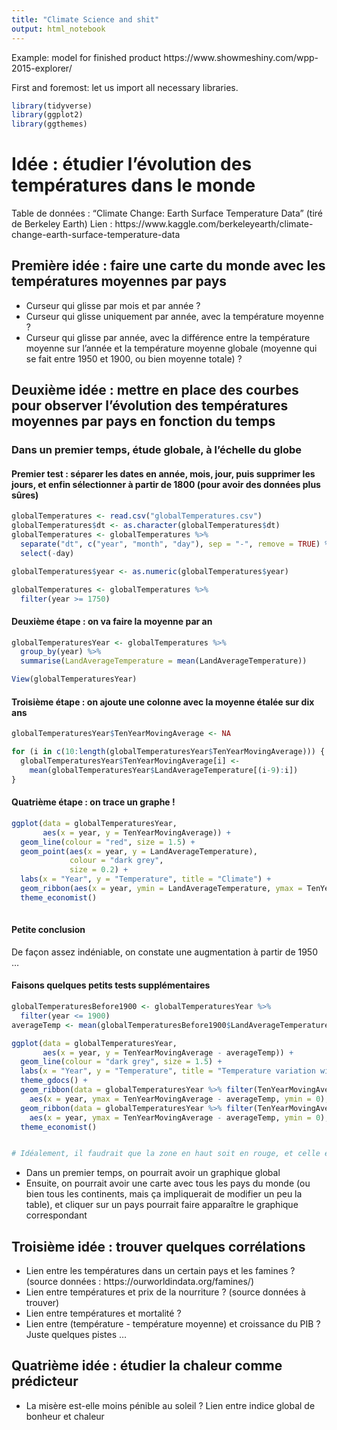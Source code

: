```yaml
---
title: "Climate Science and shit"
output: html_notebook
---
```


Example: model for finished product
https://www.showmeshiny.com/wpp-2015-explorer/


First and foremost: let us import all necessary libraries.
```r
library(tidyverse)
library(ggplot2)
library(ggthemes)
```

# Idée : étudier l'évolution des températures dans le monde

Table de données : "Climate Change: Earth Surface Temperature Data" (tiré de Berkeley Earth)
Lien : https://www.kaggle.com/berkeleyearth/climate-change-earth-surface-temperature-data

## Première idée : faire une carte du monde avec les températures moyennes par pays

* Curseur qui glisse par mois et par année ?
* Curseur qui glisse uniquement par année, avec la température moyenne ?
* Curseur qui glisse par année, avec la différence entre la température moyenne sur l'année et la température moyenne globale (moyenne qui se fait entre 1950 et 1900, ou bien moyenne totale) ?

## Deuxième idée : mettre en place des courbes pour observer l'évolution des températures moyennes par pays en fonction du temps

### Dans un premier temps, étude globale, à l'échelle du globe


#### Premier test : séparer les dates en année, mois, jour, puis supprimer les jours, et enfin sélectionner à partir de 1800 (pour avoir des données plus sûres)
```r
globalTemperatures <- read.csv("globalTemperatures.csv")
globalTemperatures$dt <- as.character(globalTemperatures$dt)
globalTemperatures <- globalTemperatures %>%
  separate("dt", c("year", "month", "day"), sep = "-", remove = TRUE) %>%
  select(-day)

globalTemperatures$year <- as.numeric(globalTemperatures$year)

globalTemperatures <- globalTemperatures %>%
  filter(year >= 1750)

```


#### Deuxième étape : on va faire la moyenne par an
```r
globalTemperaturesYear <- globalTemperatures %>%
  group_by(year) %>%
  summarise(LandAverageTemperature = mean(LandAverageTemperature))

View(globalTemperaturesYear)

```

#### Troisième étape : on ajoute une colonne avec la moyenne étalée sur dix ans
```r
globalTemperaturesYear$TenYearMovingAverage <- NA

for (i in c(10:length(globalTemperaturesYear$TenYearMovingAverage))) {
  globalTemperaturesYear$TenYearMovingAverage[i] <-
    mean(globalTemperaturesYear$LandAverageTemperature[(i-9):i])
}

```


#### Quatrième étape : on trace un graphe !
```r
ggplot(data = globalTemperaturesYear,
       aes(x = year, y = TenYearMovingAverage)) +
  geom_line(colour = "red", size = 1.5) +
  geom_point(aes(x = year, y = LandAverageTemperature),
             colour = "dark grey",
             size = 0.2) +
  labs(x = "Year", y = "Temperature", title = "Climate") +
  geom_ribbon(aes(x = year, ymin = LandAverageTemperature, ymax = TenYearMovingAverage), fill = "grey") +
  theme_economist()
  
```

#### Petite conclusion
De façon assez indéniable, on constate une augmentation à partir de 1950 ...


#### Faisons quelques petits tests supplémentaires
```r
globalTemperaturesBefore1900 <- globalTemperaturesYear %>%
  filter(year <= 1900)
averageTemp <- mean(globalTemperaturesBefore1900$LandAverageTemperature[!is.na(globalTemperaturesBefore1900$LandAverageTemperature)])

ggplot(data = globalTemperaturesYear,
       aes(x = year, y = TenYearMovingAverage - averageTemp)) +
  geom_line(colour = "dark grey", size = 1.5) +
  labs(x = "Year", y = "Temperature", title = "Temperature variation with relation to the average (until 1900)") +
  theme_gdocs() +
  geom_ribbon(data = globalTemperaturesYear %>% filter(TenYearMovingAverage > averageTemp),
    aes(x = year, ymax = TenYearMovingAverage - averageTemp, ymin = 0), fill = "red") +
  geom_ribbon(data = globalTemperaturesYear %>% filter(TenYearMovingAverage < averageTemp),
    aes(x = year, ymax = TenYearMovingAverage - averageTemp, ymin = 0), fill = "blue") +
  theme_economist()


# Idéalement, il faudrait que la zone en haut soit en rouge, et celle en bas en bleu ...
```



* Dans un premier temps, on pourrait avoir un graphique global
* Ensuite, on pourrait avoir une carte avec tous les pays du monde (ou bien tous les continents, mais ça impliquerait de modifier un peu la table), et cliquer sur un pays pourrait faire apparaître le graphique correspondant

## Troisième idée : trouver quelques corrélations
* Lien entre les températures dans un certain pays et les famines ? (source données : https://ourworldindata.org/famines/)
* Lien entre températures et prix de la nourriture ? (source données à trouver)
* Lien entre températures et mortalité ?
* Lien entre (température - température moyenne) et croissance du PIB ?
Juste quelques pistes ...

## Quatrième idée : étudier la chaleur comme prédicteur
* La misère est-elle moins pénible au soleil ? Lien entre indice global de bonheur et chaleur
